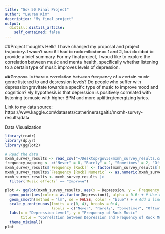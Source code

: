 ```yaml
---
title: "Gov 50 Final Project"
author: "Lauren Kim"
description: "My final project"
output:
  distill::distill_article:
    self_contained: false
---
```


##Project thoughts
Hello! I have changed my proposal and project trajectory. I wasn’t sure if I had to redo milestones 1 and 2, but decided to provide a brief summary. For my final project, I would like to explore the correlation between music and mental health, specifically whether listening to a certain type of music improves levels of depression.

##Proposal
Is there a correlation between frequency of a certain music genre listened to and depression levels? Do people who suffer with depression gravitate towards a specific type of music to improve mood and cognition? My hypothesis is that depression is positively correlated with listening to music with higher BPM and more uplifting/energizing lyrics.

Link to my data source: https://www.kaggle.com/datasets/catherinerasgaitis/mxmh-survey-results/data

Data Visualization
```r
library(readr)
library(dplyr)
library(ggplot2)

# Read the data
mxmh_survey_results <- read_csv("~/Desktop/gov50/mxmh_survey_results.csv")
frequency_mapping <- c("Never" = 0, "Rarely" = 1, "Sometimes" = 2, "Often" = 3, "Very frequently" = 4)
mxmh_survey_results$`Frequency [Rock]` <- factor(mxmh_survey_results$`Frequency [Rock]`, levels = names(frequency_mapping))
mxmh_survey_results$`Frequency [Rock] Numeric` <- as.numeric(mxmh_survey_results$`Frequency [Rock]`)
mxmh_survey_results <- mxmh_survey_results |>
  filter(`Music effects` == "Improve")

plot <- ggplot(mxmh_survey_results, aes(x = Depression, y = `Frequency [Rock] Numeric`)) +
  geom_point(aes(color = as.factor(Depression)), alpha = 0.6) + # Use color to denote the different levels of depression
  geom_smooth(method = "lm", se = FALSE, color = "blue") + # Add a linear regression line without the confidence interval shading
  scale_y_continuous(limits = c(0, 4), breaks = 0:4, 
                     labels = c("Never", "Rarely", "Sometimes", "Often", "Very frequently")) + # Adjust the scale of y-axis
  labs(x = "Depression Level", y = "Frequency of Rock Music", 
       title = "Correlation between Depression and Frequency of Rock Music") +
  theme_minimal() 
plot
```

